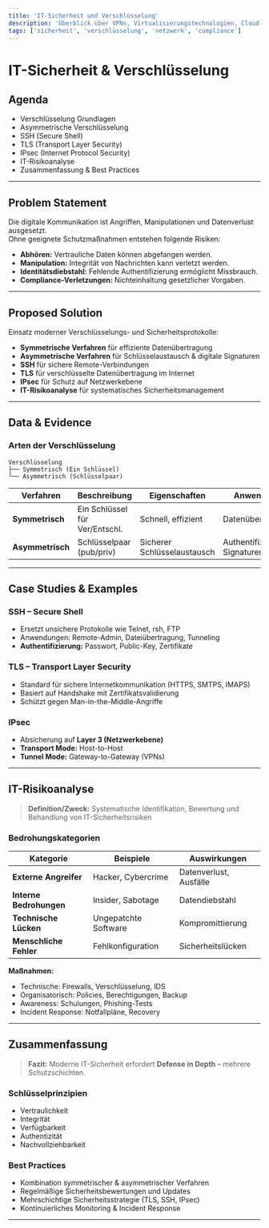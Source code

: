 ```yaml
---
title: 'IT-Sicherheit und Verschlüsselung'
description: 'Überblick über VPNs, Virtualisierungstechnologien, Cloud-Modelle und moderne Speichersysteme in der IT.'
tags: ['sicherheit', 'verschlüsselung', 'netzwerk', 'compliance']
---
```


# IT-Sicherheit & Verschlüsselung

## Agenda

*   Verschlüsselung Grundlagen
*   Asymmetrische Verschlüsselung
*   SSH (Secure Shell)
*   TLS (Transport Layer Security)
*   IPsec (Internet Protocol Security)
*   IT-Risikoanalyse
*   Zusammenfassung & Best Practices

---

## Problem Statement

Die digitale Kommunikation ist Angriffen, Manipulationen und Datenverlust ausgesetzt.  
Ohne geeignete Schutzmaßnahmen entstehen folgende Risiken:

*   **Abhören:** Vertrauliche Daten können abgefangen werden.  
*   **Manipulation:** Integrität von Nachrichten kann verletzt werden.  
*   **Identitätsdiebstahl:** Fehlende Authentifizierung ermöglicht Missbrauch.  
*   **Compliance-Verletzungen:** Nichteinhaltung gesetzlicher Vorgaben.

---

## Proposed Solution

Einsatz moderner Verschlüsselungs- und Sicherheitsprotokolle:

*   **Symmetrische Verfahren** für effiziente Datenübertragung  
*   **Asymmetrische Verfahren** für Schlüsselaustausch & digitale Signaturen  
*   **SSH** für sichere Remote-Verbindungen  
*   **TLS** für verschlüsselte Datenübertragung im Internet  
*   **IPsec** für Schutz auf Netzwerkebene  
*   **IT-Risikoanalyse** für systematisches Sicherheitsmanagement  

---

## Data & Evidence

### Arten der Verschlüsselung
```
Verschlüsselung
├── Symmetrisch (Ein Schlüssel)
└── Asymmetrisch (Schlüsselpaar)
```

| Verfahren        | Beschreibung                  | Eigenschaften                 | Anwendung              |
|------------------|------------------------------|-------------------------------|------------------------|
| **Symmetrisch**  | Ein Schlüssel für Ver/Entschl. | Schnell, effizient            | Datenübertragung       |
| **Asymmetrisch** | Schlüsselpaar (pub/priv)      | Sicherer Schlüsselaustausch   | Authentifizierung, Signaturen |

---

## Case Studies & Examples

### SSH – Secure Shell
* Ersetzt unsichere Protokolle wie Telnet, rsh, FTP  
* Anwendungen: Remote-Admin, Dateiübertragung, Tunneling  
* **Authentifizierung:** Passwort, Public-Key, Zertifikate  

### TLS – Transport Layer Security
* Standard für sichere Internetkommunikation (HTTPS, SMTPS, IMAPS)  
* Basiert auf Handshake mit Zertifikatsvalidierung  
* Schützt gegen Man-in-the-Middle-Angriffe  

### IPsec
* Absicherung auf **Layer 3 (Netzwerkebene)**  
* **Transport Mode:** Host-to-Host  
* **Tunnel Mode:** Gateway-to-Gateway (VPNs)  

---

## IT-Risikoanalyse

> **Definition/Zweck:** Systematische Identifikation, Bewertung und Behandlung von IT-Sicherheitsrisiken  

### Bedrohungskategorien
| Kategorie              | Beispiele               | Auswirkungen                 |
|------------------------|-------------------------|------------------------------|
| **Externe Angreifer**  | Hacker, Cybercrime      | Datenverlust, Ausfälle       |
| **Interne Bedrohungen**| Insider, Sabotage       | Datendiebstahl               |
| **Technische Lücken**  | Ungepatchte Software    | Kompromittierung             |
| **Menschliche Fehler** | Fehlkonfiguration       | Sicherheitslücken            |

**Maßnahmen:**
- Technische: Firewalls, Verschlüsselung, IDS  
- Organisatorisch: Policies, Berechtigungen, Backup  
- Awareness: Schulungen, Phishing-Tests  
- Incident Response: Notfallpläne, Recovery  

---

## Zusammenfassung

> **Fazit:** Moderne IT-Sicherheit erfordert **Defense in Depth** – mehrere Schutzschichten.

### Schlüsselprinzipien
- Vertraulichkeit  
- Integrität  
- Verfügbarkeit  
- Authentizität  
- Nachvollziehbarkeit  

### Best Practices
- Kombination symmetrischer & asymmetrischer Verfahren  
- Regelmäßige Sicherheitsbewertungen und Updates  
- Mehrschichtige Sicherheitsstrategie (TLS, SSH, IPsec)  
- Kontinuierliches Monitoring & Incident Response  

---

